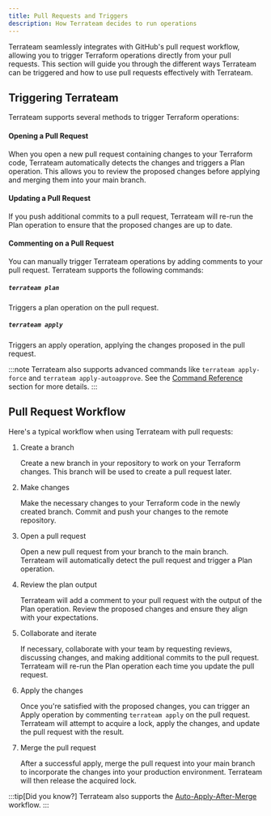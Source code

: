 ```yaml
---
title: Pull Requests and Triggers
description: How Terrateam decides to run operations
---
```



Terrateam seamlessly integrates with GitHub's pull request workflow, allowing you to trigger Terraform operations directly from your pull requests. This section will guide you through the different ways Terrateam can be triggered and how to use pull requests effectively with Terrateam.

## Triggering Terrateam

Terrateam supports several methods to trigger Terraform operations:

#### **Opening a Pull Request**
When you open a new pull request containing changes to your Terraform code, Terrateam automatically detects the changes and triggers a Plan operation. This allows you to review the proposed changes before applying and merging them into your main branch.

#### **Updating a Pull Request**
If you push additional commits to a pull request, Terrateam will re-run the Plan operation to ensure that the proposed changes are up to date.

#### **Commenting on a Pull Request**
You can manually trigger Terrateam operations by adding comments to your pull request. Terrateam supports the following commands:

##### `terrateam plan`
Triggers a plan operation on the pull request.

##### `terrateam apply`
Triggers an apply operation, applying the changes proposed in the pull request.

:::note
Terrateam also supports advanced commands like `terrateam apply-force` and `terrateam apply-autoapprove`. See the [Command Reference](/command-reference) section for more details.
:::

## Pull Request Workflow

Here's a typical workflow when using Terrateam with pull requests:

<Steps>

1. Create a branch

    Create a new branch in your repository to work on your Terraform changes. This branch will be used to create a pull request later.

1. Make changes

    Make the necessary changes to your Terraform code in the newly created branch. Commit and push your changes to the remote repository.

1. Open a pull request

    Open a new pull request from your branch to the main branch. Terrateam will automatically detect the pull request and trigger a Plan operation.

1. Review the plan output

    Terrateam will add a comment to your pull request with the output of the Plan operation. Review the proposed changes and ensure they align with your expectations.

1. Collaborate and iterate

    If necessary, collaborate with your team by requesting reviews, discussing changes, and making additional commits to the pull request. Terrateam will re-run the Plan operation each time you update the pull request.

1. Apply the changes

    Once you're satisfied with the proposed changes, you can trigger an Apply operation by commenting `terrateam apply` on the pull request. Terrateam will attempt to acquire a lock, apply the changes, and update the pull request with the result.

1. Merge the pull request

    After a successful apply, merge the pull request into your main branch to incorporate the changes into your production environment. Terrateam will then release the acquired lock.

</Steps>

:::tip[Did you know?]
Terrateam also supports the [Auto-Apply-After-Merge](/advanced-workflows/apply-after-merge) workflow.
:::
